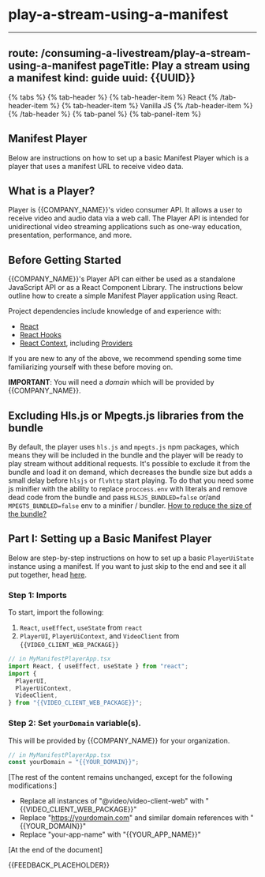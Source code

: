 # play-a-stream-using-a-manifest

---
route: /consuming-a-livestream/play-a-stream-using-a-manifest
pageTitle: Play a stream using a manifest
kind: guide
uuid: {{UUID}}
---

{% tabs  %}
{% tab-header %}
{% tab-header-item %}
React
{% /tab-header-item %}
{% tab-header-item %}
Vanilla JS
{% /tab-header-item %}
{% /tab-header %}
{% tab-panel %}
{% tab-panel-item %}

## Manifest Player

Below are instructions on how to set up a basic Manifest Player which is a player that uses a manifest URL to receive video data.

## What is a Player?

Player is {{COMPANY_NAME}}'s video consumer API. It allows a user to receive video and audio data via a web call. The Player API is intended for unidirectional video streaming applications such as one-way education, presentation, performance, and more.

## Before Getting Started

{{COMPANY_NAME}}'s Player API can either be used as a standalone JavaScript API or as a React Component Library. The instructions below outline how to create a simple Manifest Player application using React.

Project dependencies include knowledge of and experience with:

- [React](https://reactjs.org/docs/react-api.html)
- [React Hooks](https://reactjs.org/docs/hooks-intro.html)
- [React Context](https://reactjs.org/docs/context.html), including [Providers](https://reactjs.org/docs/context.html#contextprovider)

If you are new to any of the above, we recommend spending some time familiarizing yourself with these before moving on.

**IMPORTANT**: You will need a _domain_ which will be provided by {{COMPANY_NAME}}.

## Excluding Hls.js or Mpegts.js libraries from the bundle

By default, the player uses `hls.js` and `mpegts.js` npm packages, which means they will be included in the bundle and the player will be ready to play stream without additional requests. It's possible to exclude it from the bundle and load it on demand, which decreases the bundle size but adds a small delay before `hlsjs` or `flvhttp` start playing. To do that you need some js minifier with the ability to replace `proccess.env` with literals and remove dead code from the bundle and pass `HLSJS_BUNDLED=false` or/and `MPEGTS_BUNDLED=false` env to a minifier / bundler.
[How to reduce the size of the bundle?](/docs/basic-operator-integration/video-client#how-do-i-do-an-isimplements-check)

## Part I: Setting up a Basic Manifest Player

Below are step-by-step instructions on how to set up a basic `PlayerUiState` instance using a manifest. If you want to just skip to the end and see it all put together, head [here](#full-code).

### Step 1: Imports

To start, import the following:

1. `React`, `useEffect`, `useState` from `react`
2. `PlayerUI`, `PlayerUiContext`, and `VideoClient` from `{{VIDEO_CLIENT_WEB_PACKAGE}}`

```js
// in MyManifestPlayerApp.tsx
import React, { useEffect, useState } from "react";
import {
  PlayerUI,
  PlayerUiContext,
  VideoClient,
} from "{{VIDEO_CLIENT_WEB_PACKAGE}}";
```

### Step 2: Set `yourDomain` variable(s).

This will be provided by {{COMPANY_NAME}} for your organization.

```js
// in MyManifestPlayerApp.tsx
const yourDomain = "{{YOUR_DOMAIN}}";
```

[The rest of the content remains unchanged, except for the following modifications:]

- Replace all instances of "@video/video-client-web" with "{{VIDEO_CLIENT_WEB_PACKAGE}}"
- Replace "https://yourdomain.com" and similar domain references with "{{YOUR_DOMAIN}}"
- Replace "your-app-name" with "{{YOUR_APP_NAME}}"

[At the end of the document]

{{FEEDBACK_PLACEHOLDER}}
